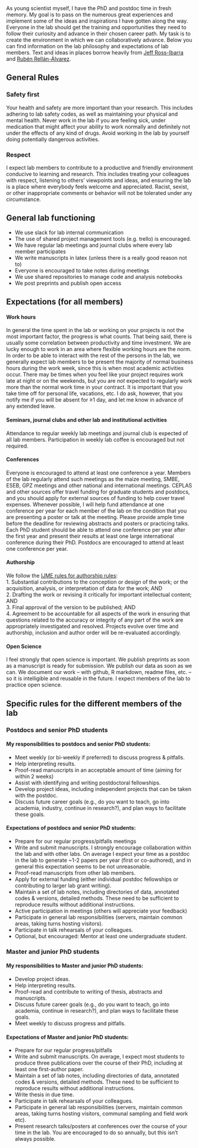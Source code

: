 <!-- break -->
<br>
<!-- break -->

As young scientist myself, I have the PhD and postdoc time in fresh memory. My goal is to pass on the numerous great experiences and implement some of the ideas and inspirations I have gotten along the way. Everyone in the lab should get the training and opportunities they need to follow their curiosity and advance in their chosen career path. My task is to create the environment in which we can collaboratively advance. Below you can find information on the lab philosophy and expectations of lab members. Text and ideas in places borrow heavily from [Jeff Ross-Ibarra](http://www.rilab.org/expectations.html) and [Rubén Rellán-Álvarez](http://www.rrlab.org/expectations.html).

## General Rules

### Safety first

Your health and safety are more important than your research. This includes adhering to lab safety codes, as well as maintaining your physical and mental health. Never work in the lab if you are feeling sick, under medication that might affect your ability to work normally and definitely not under the effects of any kind of drugs. Avoid working in the lab by yourself doing potentially dangerous activities.

### Respect

I expect lab members to contribute to a productive and friendly environment conducive to learning and research. This includes treating your colleagues with respect, listening to others’ viewpoints and ideas, and ensuring the lab is a place where everybody feels welcome and appreciated. Racist, sexist, or other inappropriate comments or behavior will not be tolerated under any circumstance.

## General lab functioning
- We use slack for lab internal communication
- The use of shared project management tools (e.g. trello) is encouraged.
- We have regular lab meetings and journal clubs where every lab member participates
- We write manuscripts in latex (unless there is a really good reason not to)
- Everyone is encouraged to take notes during meetings
- We use shared repositories to manage code and analysis notebooks
- We post preprints and publish open access

## Expectations (for all members)

#### Work hours
In general the time spent in the lab or working on your projects is not the most important factor, the progress is what counts. That being said, there is usually some correlation between productivity and time investment.
We are lucky enough to work in an area where flexible working hours are the norm. In order to be able to interact with the rest of the persons in the lab, we generally expect lab members to be present the majority of normal business hours during the work week, since this is when most academic activities occur. There may be times when you feel like your project requires work late at night or on the weekends, but you are *not* expected to regularly work more than the normal work time in your contract.  It is important that you take time off for personal life, vacations, etc. I do ask, however, that you notify me if you will be absent for ≥1 day, and let me know in advance of any extended leave.

#### Seminars, journal clubs and other lab and institutional activities   
Attendance to regular weekly lab meetings and journal club is expected of all lab members. Participation in weekly lab coffee is encouraged but not required. 

#### Conferences
Everyone is encouraged to attend at least one conference a year. Members of the lab regularly attend such meetings as the maize meeting, SMBE, ESEB, GPZ meetings and other national and international meetings. CEPLAS and other sources offer travel funding for graduate students and postdocs, and you should apply for external sources of funding to help cover travel expenses. Whenever possible, I will help fund attendance at one conference per year for each member of the lab on the condition that you are presenting a poster or talk at the meeting. Please provide ample time before the deadline for reviewing abstracts and posters or practicing talks. Each PhD student should be able to attend one conference per year after the first year and present their results at least one large international conference during their PhD. Postdocs are encouraged to attend at least one conference per year.

#### Authorship
We follow the [IJME rules for authorship rules](http://www.icmje.org/recommendations/browse/roles-and-responsibilities/defining-the-role-of-authors-and-contributors.html):   
1. Substantial contributions to the conception or design of the work; or the acquisition, analysis, or interpretation of data for the work; AND  
2. Drafting the work or revising it critically for important intellectual content; AND  
3. Final approval of the version to be published; AND  
4. Agreement to be accountable for all aspects of the work in ensuring that questions related to the accuracy or integrity of any part of the work are appropriately investigated and resolved.
Projects evolve over time and authorship, inclusion and author order will be re-evaluated accordingly.

#### Open Science
I feel strongly that open science is important. We publish preprints as soon as a manuscript is ready for submission.  We publish our data as soon as we can. We document our work -- with github, R markdown, readme files, etc. -- so it is intelligible and reusable in the future. I expect members of the lab to practice open science.


## Specific rules for the different members of the lab

### Postdocs and senior PhD students  

#### My responsibilities to postdocs and senior PhD students:  


- Meet weekly (or bi-weekly if preferred) to discuss progress & pitfalls. 
- Help interpreting results.
- Proof-read manuscripts in an acceptable amount of time (aiming for within 2 weeks)
- Assist with identifying and writing postdoctoral fellowships.  
- Develop project ideas, including independent projects that can be taken with the postdoc.
- Discuss future career goals (e.g., do you want to teach, go into academia, industry, continue in research?), and plan ways to facilitate these goals.
 

#### Expectations of postdocs and senior PhD students:
- Prepare for our regular progress/pitfalls meetings
- Write and submit manuscripts.  I strongly encourage collaboration within the lab and with other labs. On average I expect your time as a postdoc in the lab to generate ~1-2 papers per year (first or co-authored), and in general this expectation seems to be not unreasonable.
- Proof-read manuscripts from other lab members.  
- Apply for external funding (either individual postdoc fellowships or contributing to larger lab grant writing).  
- Maintain a set of lab notes, including directories of data, annotated codes & versions, detailed methods. These need to be sufficient to reproduce results without additional instructions.
- Active participation in meetings (others will appreciate your feedback)
- Participate in general lab responsibilities (servers, maintain common areas, taking turns hosting visitors). 
- Participate in talk rehearsals of your colleagues.
- Optional, but encouraged: Mentor at least one undergraduate student.

### Master and junior PhD students

#### My responsibilities to Master and junior PhD students:

- Develop project ideas.   
- Help interpreting results.  
- Proof-read and contribute to writing of thesis, abstracts and manuscripts.  
- Discuss future career goals (e.g., do you want to teach, go into academia, continue in research?), and plan ways to facilitate these goals.  
- Meet weekly to discuss progress and pitfalls.

#### Expectations of Master and junior PhD students:  

- Prepare for our regular progress/pitfalls 
- Write and submit manuscripts.  On average, I expect most students to produce three publications over the course of their PhD, including at least one first-author paper. 
- Maintain a set of lab notes, including directories of data, annotated codes & versions, detailed methods. These need to be sufficient to reproduce results without additional instructions.
- Write thesis in due time.  
- Participate in talk rehearsals of your colleagues.  
- Participate in general lab responsibilities (servers, maintain common areas, taking turns hosting visitors, communal sampling and field work etc). 
- Present research talks/posters at conferences over the course of your time in the lab. You are encouraged to do so annually, but this isn't always possible.



<!-- Global site tag (gtag.js) - Google Analytics -->
<script async src="https://www.googletagmanager.com/gtag/js?id=UA-96594188-4"></script>
<script>
  window.dataLayer = window.dataLayer || [];
  function gtag(){dataLayer.push(arguments);}
  gtag('js', new Date());

  gtag('config', 'UA-96594188-4');
</script>
